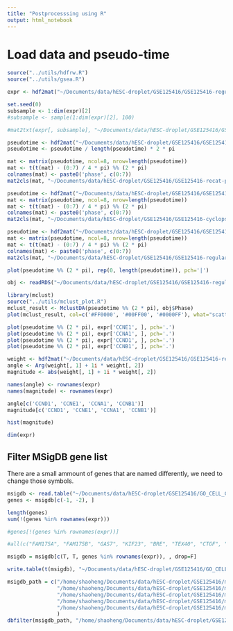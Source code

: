 ```yaml
---
title: "Postprocesssing using R"
output: html_notebook
---
```


# Load data and pseudo-time

```r
source("../utils/hdfrw.R")
source("../utils/gsea.R")
```


```r
expr <- hdf2mat("~/Documents/data/hESC-droplet/GSE125416/GSE125416-regular.h5")
```

```r
set.seed(0)
subsample <- 1:dim(expr)[2]
#subsample <- sample(1:dim(expr)[2], 100)

#mat2txt(expr[, subsample], "~/Documents/data/hESC-droplet/GSE125416/GSE125416-regular.txt")
```

```r
pseudotime <- hdf2mat("~/Documents/data/hESC-droplet/GSE125416/GSE125416-recat-pseudotime.h5")
pseudotime <- pseudotime / length(pseudotime) * 2 * pi

mat <- matrix(pseudotime, ncol=8, nrow=length(pseudotime))
mat <- t(t(mat) - (0:7) / 4 * pi) %% (2 * pi)
colnames(mat) <- paste0('phase', c(0:7))
mat2cls(mat, "~/Documents/data/hESC-droplet/GSE125416/GSE125416-recat-pseudotime.cls")
```

```r
pseudotime <- hdf2mat("~/Documents/data/hESC-droplet/GSE125416/GSE125416-cyclops-pseudotime.h5")
mat <- matrix(pseudotime, ncol=8, nrow=length(pseudotime))
mat <- t(t(mat) - (0:7) / 4 * pi) %% (2 * pi)
colnames(mat) <- paste0('phase', c(0:7))
mat2cls(mat, "~/Documents/data/hESC-droplet/GSE125416/GSE125416-cyclops-pseudotime.cls")
```

```r
pseudotime <- hdf2mat("~/Documents/data/hESC-droplet/GSE125416/GSE125416-regular-pseudotime-param.h5")
mat <- matrix(pseudotime, ncol=8, nrow=length(pseudotime))
mat <- t(t(mat) - (0:7) / 4 * pi) %% (2 * pi)
colnames(mat) <- paste0('phase', c(0:7))
mat2cls(mat, "~/Documents/data/hESC-droplet/GSE125416/GSE125416-regular-pseudotime-param.cls")
```


```r
plot(pseudotime %% (2 * pi), rep(0, length(pseudotime)), pch='|')
```

```r
obj <- readRDS("~/Documents/data/hESC-droplet/GSE125416/GSE125416-regular.RDS")
```

```r
library(mclust)
source("../utils/mclust_plot.R")
mclust_result <- MclustDA(pseudotime %% (2 * pi), obj$Phase)
plot(mclust_result, col=c('#FF0000', '#00FF00', '#0000FF'), what="scatterplot")

```


```r
plot(pseudotime %% (2 * pi), expr['CCNE1', ], pch='.')
plot(pseudotime %% (2 * pi), expr['CCNA1', ], pch='.')
plot(pseudotime %% (2 * pi), expr['CCND1', ], pch='.')
plot(pseudotime %% (2 * pi), expr['CCNB1', ], pch='.')
```

```r
weight <- hdf2mat("~/Documents/data/hESC-droplet/GSE125416/GSE125416-regular-weight-param.h5")
angle <- Arg(weight[, 1] + 1i * weight[, 2])
magnitude <- abs(weight[, 1] + 1i * weight[, 2])

names(angle) <- rownames(expr)
names(magnitude) <- rownames(expr)
```

```r
angle[c('CCND1', 'CCNE1', 'CCNA1', 'CCNB1')]
magnitude[c('CCND1', 'CCNE1', 'CCNA1', 'CCNB1')]
```

```r
hist(magnitude)
```


```r
dim(expr)
```

## Filter MSigDB gene list
There are a small ammount of genes that are named differently, we need to change those symbols.

```r
msigdb <- read.table("~/Documents/data/hESC-droplet/GSE125416/GO_CELL_CYCLE-0007049-7.0.gmt", header = F, col.names = F, sep='\t', stringsAsFactors = F)
genes <- msigdb[c(-1, -2), ]
```

```r
length(genes)
sum(!(genes %in% rownames(expr)))
```

```r
#genes[!(genes %in% rownames(expr))]
```

```r
#all(c("FAM175A", "FAM175B", "GAS7", "KIF23", "BRE", "TEX40", "CTGF", "FAM58A", "BA178A10.2") %in% rownames(expr))
```

```r
msigdb = msigdb[c(T, T, genes %in% rownames(expr)), , drop=F]
```

```r
write.table(t(msigdb), "~/Documents/data/hESC-droplet/GSE125416/GO_CELL_CYCLE-0007049-7.0-filtered.gmt", row.names = F, quote = F, col.names = F, sep='\t')
```

```r
msigdb_path = c("/home/shaoheng/Documents/data/hESC-droplet/GSE125416/msigdb-selected/GO_REGULATION_OF_CELL_CYCLE_G2_M_PHASE_TRANSITION-1902749-7.0.gmt",
                "/home/shaoheng/Documents/data/hESC-droplet/GSE125416/msigdb-selected/GO_CELL_CYCLE_G1_S_PHASE_TRANSITION-0044843-7.0.gmt",
                "/home/shaoheng/Documents/data/hESC-droplet/GSE125416/msigdb-selected/GO_CELL_CYCLE_G2_M_PHASE_TRANSITION-0044839-7.0.gmt", 
                "/home/shaoheng/Documents/data/hESC-droplet/GSE125416/msigdb-selected/GO_CELL_CYCLE-0007049-7.0.gmt",
                "/home/shaoheng/Documents/data/hESC-droplet/GSE125416/msigdb-selected/GO_REGULATION_OF_CELL_CYCLE_G1_S_PHASE_TRANSITION-1902806-7.0.gmt"
                )
dbfilter(msigdb_path, "/home/shaoheng/Documents/data/hESC-droplet/GSE125416/msigdb-selected/GO-filtered.gmt", rownames(expr))
```


